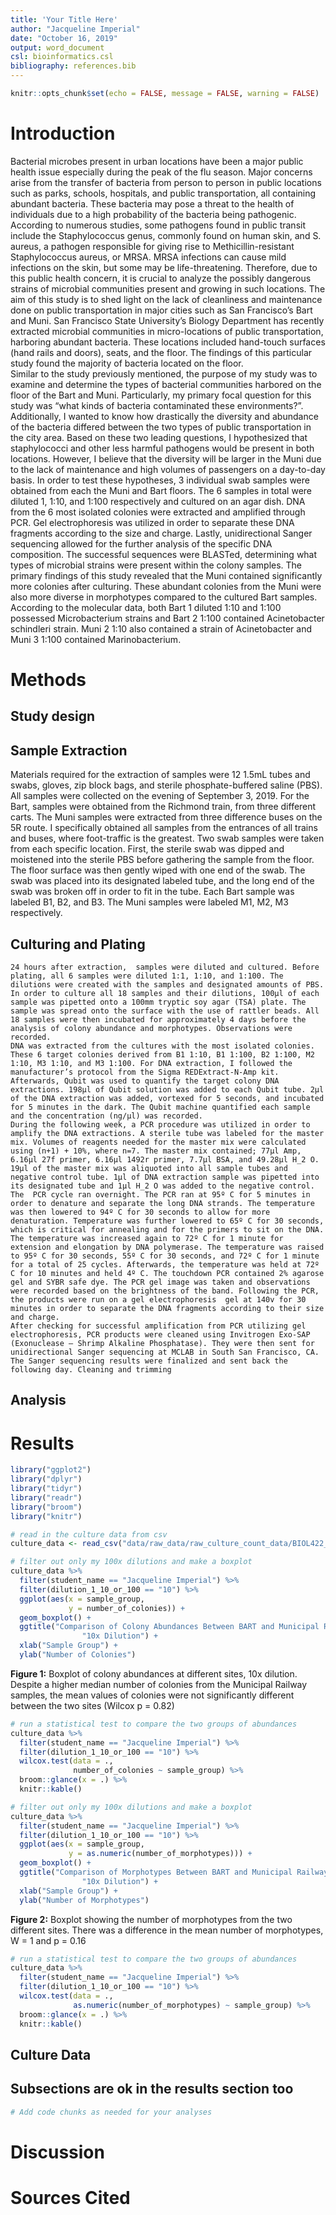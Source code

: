 ```yaml
---
title: 'Your Title Here'
author: "Jacqueline Imperial"
date: "October 16, 2019"
output: word_document
csl: bioinformatics.csl
bibliography: references.bib
---
```


```r
knitr::opts_chunk$set(echo = FALSE, message = FALSE, warning = FALSE)
```

# Introduction

Bacterial microbes present in urban locations have been a major public health issue especially during the peak of the flu season. Major concerns arise from the transfer of bacteria from person to person in public locations such as parks, schools, hospitals, and public transportation, all containing abundant bacteria. These bacteria may pose a threat to the health of individuals due to a high probability of the bacteria being pathogenic. According to numerous studies, some pathogens found in public transit include the Staphylococcus genus, commonly found on human skin, and S. aureus, a pathogen responsible for giving rise to Methicillin-resistant Staphylococcus aureus, or MRSA. MRSA infections can cause mild infections on the skin, but some may be life-threatening. Therefore, due to this public health concern, it is crucial to analyze the possibly dangerous strains of microbial communities present and growing in such locations. 
	The aim of this study is to shed light on the lack of cleanliness and maintenance done on public transportation in major cities such as San Francisco’s Bart and Muni. San Francisco State University’s Biology Department has recently extracted microbial communities in micro-locations of public transportation, harboring abundant bacteria. These locations included hand-touch surfaces (hand rails and doors), seats, and the floor. The findings of this particular study found the majority of bacteria located on the floor.  
	Similar to the study previously mentioned, the purpose of my study was to examine and determine the types of bacterial communities harbored on the floor of the Bart and Muni. Particularly, my primary focal question for this study was “what kinds of bacteria contaminated these environments?”. Additionally, I wanted to know how drastically the diversity and abundance of the bacteria differed between the two types of public transportation in the city area. Based on these two leading questions, I hypothesized that staphylococci and other less harmful pathogens would be present in both locations. However, I believe that the diversity will be larger in the Muni due to the lack of maintenance and high volumes of passengers on a day-to-day basis. 
	In order to test these hypotheses, 3 individual swab samples were obtained from each the Muni and Bart floors. The 6 samples in total were diluted 1, 1:10, and 1:100 respectively and cultured on an agar dish. DNA from the 6 most isolated colonies were extracted and amplified through PCR.  Gel electrophoresis was utilized in order to separate these DNA fragments according to the size and charge. Lastly, unidirectional Sanger sequencing allowed for the further analysis of the specific DNA composition. The successful sequences were BLASTed, determining what types of microbial strains were present within the colony samples. 
	The primary findings of this study revealed that the Muni contained significantly more colonies after culturing. These abundant colonies from the Muni were also more diverse in morphotypes compared to the cultured Bart samples. According to the molecular data, both Bart 1 diluted 1:10 and 1:100 possessed Microbacterium strains and Bart 2 1:100 contained Acinetobacter schindleri strain. Muni 2 1:10 also contained a strain of Acinetobacter and Muni 3 1:100 contained Marinobacterium.


# Methods

## Study design

## Sample Extraction

Materials required for the extraction of samples were 12 1.5mL tubes and swabs, gloves, zip block bags, and sterile phosphate-buffered saline (PBS). All samples were collected on the evening of September 3, 2019. For the Bart, samples were obtained from the Richmond train, from three different carts. The Muni samples were extracted from three difference buses on the 5R route. I specifically obtained all samples from the entrances of all trains and buses, where foot-traffic is the greatest. Two swab samples were taken from each specific location. First, the sterile swab was dipped and moistened into the sterile PBS before gathering the sample from the floor. The floor surface was then gently wiped with one end of the swab. The swab was placed into its designated labeled tube, and the long end of the swab was broken off in order to fit in the tube. Each Bart sample was labeled B1, B2, and B3. The Muni samples were labeled M1, M2, M3 respectively.

## Culturing and Plating

	24 hours after extraction,  samples were diluted and cultured. Before plating, all 6 samples were diluted 1:1, 1:10, and 1:100. The dilutions were created with the samples and designated amounts of PBS. In order to culture all 18 samples and their dilutions, 100μl of each sample was pipetted onto a 100mm tryptic soy agar (TSA) plate. The sample was spread onto the surface with the use of rattler beads. All 18 samples were then incubated for approximately 4 days before the analysis of colony abundance and morphotypes. Observations were recorded.
	DNA was extracted from the cultures with the most isolated colonies. These 6 target colonies derived from B1 1:10, B1 1:100, B2 1:100, M2 1:10, M3 1:10, and M3 1:100. For DNA extraction, I followed the manufacturer’s protocol from the Sigma REDExtract-N-Amp kit. Afterwards, Qubit was used to quantify the target colony DNA extractions. 198μl of Qubit solution was added to each Qubit tube. 2μl of the DNA extraction was added, vortexed for 5 seconds, and incubated for 5 minutes in the dark. The Qubit machine quantified each sample and the concentration (ng/μl) was recorded. 
	During the following week, a PCR procedure was utilized in order to amplify the DNA extractions. A sterile tube was labeled for the master mix. Volumes of reagents needed for the master mix were calculated using (n+1) + 10%, where n=7. The master mix contained; 77μl Amp, 6.16μl 27f primer, 6.16μl 1492r primer, 7.7μl BSA, and 49.28μl H_2 O. 19μl of the master mix was aliquoted into all sample tubes and negative control tube. 1μl of DNA extraction sample was pipetted into its designated tube and 1μl H_2 O was added to the negative control. The  PCR cycle ran overnight. The PCR ran at 95º C for 5 minutes in order to denature and separate the long DNA strands. The temperature was then lowered to 94º C for 30 seconds to allow for more denaturation. Temperature was further lowered to 65º C for 30 seconds, which is critical for annealing and for the primers to sit on the DNA. The temperature was increased again to 72º C for 1 minute for extension and elongation by DNA polymerase. The temperature was raised to 95º C for 30 seconds, 55º C for 30 seconds, and 72º C for 1 minute for a total of 25 cycles. Afterwards, the temperature was held at 72º C for 10 minutes and held 4º C. The touchdown PCR contained 2% agarose gel and SYBR safe dye. The PCR gel image was taken and observations were recorded based on the brightness of the band. Following the PCR, the products were run on a gel electrophoresis  gel at 140v for 30 minutes in order to separate the DNA fragments according to their size and charge.
	After checking for successful amplification from PCR utilizing gel electrophoresis, PCR products were cleaned using Invitrogen Exo-SAP (Exonuclease – Shrimp Alkaline Phosphatase). They were then sent for unidirectional Sanger sequencing at MCLAB in South San Francisco, CA. The Sanger sequencing results were finalized and sent back the following day. Cleaning and trimming 



## Analysis

# Results

```r
library("ggplot2")
library("dplyr")
library("tidyr")
library("readr")
library("broom")
library("knitr")
```

```r
# read in the culture data from csv
culture_data <- read_csv("data/raw_data/raw_culture_count_data/BIOL422_culturing_data - Sheet1 (2).csv")
```

```r
# filter out only my 100x dilutions and make a boxplot
culture_data %>%
  filter(student_name == "Jacqueline Imperial") %>% 
  filter(dilution_1_10_or_100 == "10") %>%
  ggplot(aes(x = sample_group,
             y = number_of_colonies)) +
  geom_boxplot() +
  ggtitle("Comparison of Colony Abundances Between BART and Municipal Railway",
                "10x Dilution") +
  xlab("Sample Group") +
  ylab("Number of Colonies")
```

**Figure 1:** Boxplot of colony abundances at different sites, 10x dilution. Despite a higher median number of colonies from the Municipal Railway samples, the mean values of colonies were not significantly different between the two sites (Wilcox p = 0.82)

```r
# run a statistical test to compare the two groups of abundances
culture_data %>%
  filter(student_name == "Jacqueline Imperial") %>% 
  filter(dilution_1_10_or_100 == "10") %>%
  wilcox.test(data = .,
              number_of_colonies ~ sample_group) %>%
  broom::glance(x = .) %>%
  knitr::kable()
```

```r
# filter out only my 100x dilutions and make a boxplot
culture_data %>%
  filter(student_name == "Jacqueline Imperial") %>% 
  filter(dilution_1_10_or_100 == "10") %>%
  ggplot(aes(x = sample_group,
             y = as.numeric(number_of_morphotypes))) +
  geom_boxplot() +
  ggtitle("Comparison of Morphotypes Between BART and Municipal Railway",
                "10x Dilution") +
  xlab("Sample Group") +
  ylab("Number of Morphotypes")
```

**Figure 2:** Boxplot showing the number of morphotypes from the two different sites. There was a difference in the mean number of morphotypes, W = 1 and p = 0.16

```r
# run a statistical test to compare the two groups of abundances
culture_data %>%
  filter(student_name == "Jacqueline Imperial") %>% 
  filter(dilution_1_10_or_100 == "10") %>%
  wilcox.test(data = .,
              as.numeric(number_of_morphotypes) ~ sample_group) %>%
  broom::glance(x = .) %>%
  knitr::kable()
```


## Culture Data

## Subsections are ok in the results section too

```r
# Add code chunks as needed for your analyses
```

# Discussion

# Sources Cited
